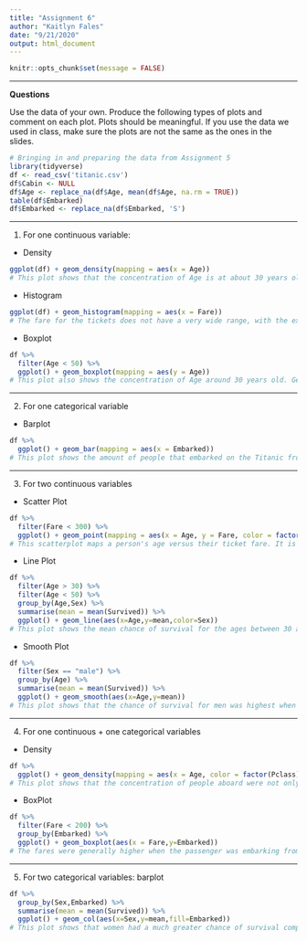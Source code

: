 ---
title: "Assignment 6"
author: "Kaitlyn Fales"
date: "9/21/2020"
output: html_document
---

```{r setup, include=FALSE}
knitr::opts_chunk$set(message = FALSE)
```

-------

**Questions**

Use the data of your own.  Produce the following types of plots and comment on each plot. Plots should be meaningful. If you use the data we used in class, make sure the plots are not the same as the ones in the slides. 

```{r}
# Bringing in and preparing the data from Assignment 5
library(tidyverse)
df <- read_csv('titanic.csv')
df$Cabin <- NULL
df$Age <- replace_na(df$Age, mean(df$Age, na.rm = TRUE))
table(df$Embarked)
df$Embarked <- replace_na(df$Embarked, 'S')
```

-------

1. For one continuous variable:

- Density
```{r}
ggplot(df) + geom_density(mapping = aes(x = Age))
# This plot shows that the concentration of Age is at about 30 years old
```

- Histogram 
```{r}
ggplot(df) + geom_histogram(mapping = aes(x = Fare))
# The fare for the tickets does not have a very wide range, with the exception of a few outliers. The majority of people paid less than $100 (or whatever currency this is in), which makes sense for the time that the Titanic voyage happened. 
```

- Boxplot
```{r}
df %>% 
  filter(Age < 50) %>% 
  ggplot() + geom_boxplot(mapping = aes(y = Age))
# This plot also shows the concentration of Age around 30 years old. Generally, the people on the Titanic were very young based on the data.
```

-------

2. For one categorical variable

- Barplot
```{r}
df %>% 
  ggplot() + geom_bar(mapping = aes(x = Embarked))
# This plot shows the amount of people that embarked on the Titanic from each place. The vast majority of people embarked from Southampton.
```

-------

3. For two continuous variables

- Scatter Plot
```{r}
df %>% 
  filter(Fare < 300) %>% 
  ggplot() + geom_point(mapping = aes(x = Age, y = Fare, color = factor(Pclass)))
# This scatterplot maps a person's age versus their ticket fare. It is also color coded by the class of the passenger. This plot confirms that the 1st class fare cost more money than the 2nd or 3rd class fare, and also shows that generally, younger people purchased lower class tickets. 
```

- Line Plot
```{r}
df %>% 
  filter(Age > 30) %>% 
  filter(Age < 50) %>% 
  group_by(Age,Sex) %>% 
  summarise(mean = mean(Survived)) %>% 
  ggplot() + geom_line(aes(x=Age,y=mean,color=Sex))
# This plot shows the mean chance of survival for the ages between 30 and 50, and also color codes by sex. This plot shows that women had a much higher chance of surviving overall no matter what age (with the exception of one outlier).
```

- Smooth Plot
```{r}
df %>% 
  filter(Sex == "male") %>% 
  group_by(Age) %>% 
  summarise(mean = mean(Survived)) %>% 
  ggplot() + geom_smooth(aes(x=Age,y=mean))
# This plot shows that the chance of survival for men was highest when they were under 20 or over 60, which makes sense given the evacuation rules on the Titanic.
```

-------

4. For one continuous + one categorical variables

- Density
```{r}
df %>% 
  ggplot() + geom_density(mapping = aes(x = Age, color = factor(Pclass)))
# This plot shows that the concentration of people aboard were not only young, but also mostly having a third class ticket. The people in first class came from a wider age group than those in second and third class.
```

- BoxPlot
```{r}
df %>% 
  filter(Fare < 200) %>% 
  group_by(Embarked) %>% 
  ggplot() + geom_boxplot(aes(x = Fare,y=Embarked))
# The fares were generally higher when the passenger was embarking from Cherbourg.
```

-------

5. For two categorical variables: barplot
```{r}
df %>% 
  group_by(Sex,Embarked) %>% 
  summarise(mean = mean(Survived)) %>% 
  ggplot() + geom_col(aes(x=Sex,y=mean,fill=Embarked))
# This plot shows that women had a much greater chance of survival compared to men.Females came equally from each place where they embarked, whereas men were more concentrated in Cherbourg and Southampton.
```



